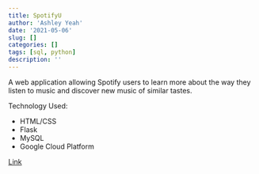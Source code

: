 ```yaml
---
title: SpotifyU
author: 'Ashley Yeah'
date: '2021-05-06'
slug: []
categories: []
tags: [sql, python]
description: ''
---
```


A web application allowing Spotify users to learn more about the way they listen to music and discover new music of similar tastes.

Technology Used:

* HTML/CSS
* Flask
* MySQL
* Google Cloud Platform


[Link](https://github.com/ashleyyeah/SpotifyU)